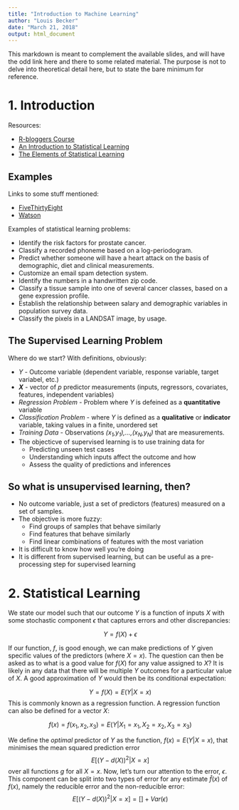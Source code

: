 ```yaml
---
title: "Introduction to Machine Learning"
author: "Louis Becker"
date: "March 21, 2018"
output: html_document
---
```




This markdown is meant to complement the available slides, and will have the odd link here and there to some related material. The purpose is not to delve into theoretical detail here, but to state the bare minimum for reference.

# 1. Introduction

Resources:

* [R-bloggers Course](https://www.r-bloggers.com/in-depth-introduction-to-machine-learning-in-15-hours-of-expert-videos/)
* [An Introduction to Statistical Learning](http://www-bcf.usc.edu/~gareth/ISL/)
* [The Elements of Statistical Learning](https://web.stanford.edu/~hastie/Papers/ESLII.pdf)

## Examples
Links to some stuff mentioned:

* [FiveThirtyEight](http://fivethirtyeight.com/)
* [Watson](https://www.ibm.com/watson/)

Examples of statistical learning problems:

* Identify the risk factors for prostate cancer.
* Classify a recorded phoneme based on a log-periodogram.
* Predict whether someone will have a heart attack on the basis of demographic, diet and clinical measurements.
* Customize an email spam detection system.
* Identify the numbers in a handwritten zip code.
* Classify a tissue sample into one of several cancer classes, based on a gene expression profile.
* Establish the relationship between salary and demographic variables in population survey data.
* Classify the pixels in a LANDSAT image, by usage.

## The Supervised Learning Problem

Where do we start? With definitions, obviously:

* *Y* - Outcome variable (dependent variable, response variable, target variabel, etc.)
* ***X*** - vector of *p* predictor measurements (inputs, regressors, covariates, features, independent variables)
* *Regression Problem* - Problem where *Y* is defeined as a **quantitative** variable
* *Classification Problem* - where *Y* is defined as a **qualitative** or **indicator** variable, taking values in a finite, unordered set
* *Training Data* - Observations *(x~1~,y~1~),...,(x~N~,y~N~)* that are measurements.
* The objecticve of supervised learning is to use training data for
    + Predicting unseen test cases
    + Understanding which inputs affect the outcome and how
    + Assess the quality of predictions and inferences

## So what is unsupervised learning, then?
* No outcome variable, just a set of predictors (features) measured on a set of samples.
* The objective is more fuzzy: 
    + Find groups of samples that behave similarly 
    + Find features that behave similarly 
    + Find linear combinations of features with the most variation
* It is difficult to know how well you're doing
* It is different from supervised learning, but can be useful as a pre-processing step for supervised learning

# 2. Statistical Learning


We state our model such that our outcome $Y$ is a function of inputs $X$ with some stochastic component $\epsilon$ that captures errors and other discrepancies:

$$
Y = f(X) + \epsilon
$$

If our function, $f$, is good enough, we can make predictions of $Y$ given specific values of the predictors (where $X=x$). The question can then be asked as to what is a good value for $f(X)$ for any value assigned to $X$? It is likely in any data that there will be multiple $Y$ outcomes for a particular value of $X$. A good approximation of $Y$ would then be its conditional expectation:

$$
Y = f(X) = E(Y|X = x)
$$
This is commonly known as a regression function. A regression function can also be defined for a vector *$X$*:

$$
f(x) = f(x_1, x_2, x_3) = E(Y|X_1 = x_1, X_2 = x_2, X_3 = x_3)
$$

We define the *optimal* predictor of $Y$ as the function, $f(x) = E(Y|X=x)$, that minimises the mean squared prediction error
$$
E[(Y-d(X))^2|X=x]
$$
over all functions $g$ for all $X=x$. Now, let's turn our attention to the error, $\epsilon$. This component can be split into two types of error for any estimate $\hat{f}(x)$ of $f(x)$, namely the reducible error and the non-reducible error:
$$
E[(Y-d(X))^2|X=x] = [] + Var(\epsilon)
$$






